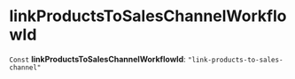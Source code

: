 
# linkProductsToSalesChannelWorkflowId

 `Const` **linkProductsToSalesChannelWorkflowId**: `"link-products-to-sales-channel"`
